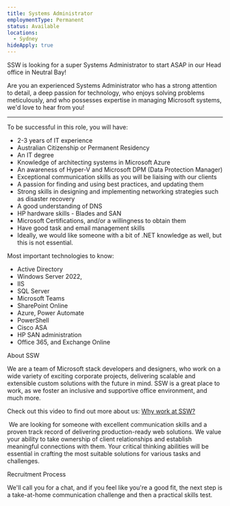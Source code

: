 ```yaml
---
title: Systems Administrator
employmentType: Permanent
status: Available
locations:
  - Sydney
hideApply: true
---
```


SSW is looking for a super Systems Administrator to start ASAP in our Head office in Neutral Bay!

Are you an experienced Systems Administrator who has a strong attention to detail, a deep passion for technology, who enjoys solving problems meticulously, and who possesses expertise in managing Microsoft systems, we'd love to hear from you!

***

To be successful in this role, you will have:

* 2-3 years of IT experience
* Australian Citizenship or Permanent Residency
* An IT degree
* Knowledge of architecting systems in Microsoft Azure
* An awareness of Hyper-V and Microsoft DPM (Data Protection Manager)
* Exceptional communication skills as you will be liaising with our clients
* A passion for finding and using best practices, and updating them
* Strong skills in designing and implementing networking strategies such as disaster recovery
* A good understanding of DNS
* HP hardware skills - Blades and SAN
* Microsoft Certifications, and/or a willingness to obtain them
* Have good task and email management skills
* Ideally, we would like someone with a bit of .NET knowledge as well, but this is not essential.

Most important technologies to know: 

* Active Directory
* Windows Server 2022,
* IIS
* SQL Server
* Microsoft Teams
* SharePoint Online
* Azure, Power Automate
* PowerShell
* Cisco ASA
* HP SAN administration
* Office 365, and Exchange Online

About SSW

We are a team of Microsoft stack developers and designers, who work on a wide variety of exciting corporate projects, delivering scalable and extensible custom solutions with the future in mind. SSW is a great place to work, as we foster an inclusive and supportive office environment, and much more. 

Check out this video to find out more about us: [Why work at SSW?](https://youtu.be/1ne75o4degg) 

 We are looking for someone with excellent communication skills and a proven track record of delivering production-ready web solutions. We value your ability to take ownership of client relationships and establish meaningful connections with them. Your critical thinking abilities will be essential in crafting the most suitable solutions for various tasks and challenges.

Recruitment Process 

We'll call you for a chat, and if you feel like you're a good fit, the next step is a take-at-home communication challenge and then a practical skills test. 
